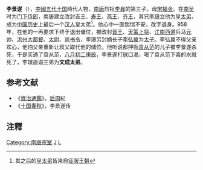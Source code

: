'''李景遂'''（{{bd|920年||958年|9月17日|catIdx=L}}），[[中國|中國]][[五代十国|五代十国]]時代人物，[[南唐|南唐]]烈祖[[李昪|李昪]]的第三子，母[[宋福金|宋福金]]。在[[南吴|南吴]]时为[[门下侍郎|门下侍郎]]，南唐建立改封吉王、[[寿王|寿王]]、[[燕王|燕王]]、[[齐王|齐王]]，其兄[[李璟|李璟]]立他为[[皇太弟|皇太弟]]，成为[[中国历史|中国历史]]上最后一个[[汉人|汉人]]皇太弟<ref>其之后的[[中國皇太弟列表|皇太弟]]皆来自[[征服王朝|征服王朝]]</ref>。他心中一直惴惴不安，改字退身。958年，在他的一再要求下终于退出储位，被改封[[晋王|晋王]]、[[天策上将|天策上将]]、[[江南西道|江南西道]]兵马[[元帅|元帅]]、[[洪州|洪州]][[大都督|大都督]]、[[太尉|太尉]]、[[尚书令|尚书令]]，李璟另封嫡长子[[李弘冀|李弘冀]]为[[太子|太子]]。李弘冀不得父亲欢心，他怕父亲重新让叔父取代他的储位。他听说都押衙[[袁从范|袁从范]]的儿子被李景遂杀死，于是买通了袁从范，[[八月初二|八月初二]][[庚辰|庚辰]]，李景遂打[[球|球]]口渴，喝了袁从范下毒的水就死了，李璟追谥三弟为'''文成太弟'''。

==参考文献==

*《[[資治通鑑|資治通鑑]]》，[[后周|后周]]紀
*《[[十国春秋|十国春秋]]》，李景遂传

==注釋==
<div class="references-small">
<references/>
</div>

[[Category:南唐宗室|Category:南唐宗室]] 
[[Category:李姓|J]]
[[Category:中國被毒死人物|L]]
